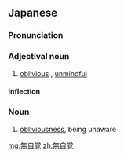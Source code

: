 ==Japanese==
{{ja-kanjitab|む|じ|かく|yomi=on}}

===Pronunciation===
{{ja-pron|むじかく|y=on}}

===Adjectival noun===
{{ja-adj|infl=na|むじかく}}

# [[oblivious]] {{gloss|unaware}}, [[unmindful]]

====Inflection====
{{ja-na|むじかく}}

===Noun===
{{ja-noun|むじかく}}

# [[obliviousness]], being unaware

[[mg:無自覚]]
[[zh:無自覚]]